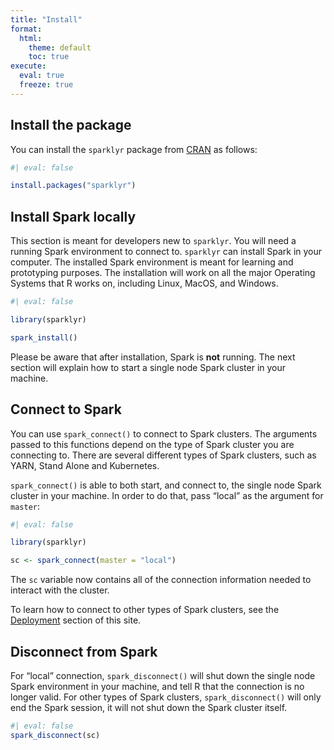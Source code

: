 ```yaml
---
title: "Install"
format:
  html:
    theme: default
    toc: true
execute:
  eval: true
  freeze: true
---
```


## Install the package

You can install the `sparklyr` package from [CRAN](https://CRAN.r-project.org) as follows:

```r
#| eval: false

install.packages("sparklyr")
```

## Install Spark locally

This section is meant for developers new to `sparklyr`.  You will need a running
Spark environment to connect to.  `sparklyr` can install Spark in your computer. 
The installed Spark environment is meant for learning and prototyping purposes.
The installation will work on all the major Operating Systems that R works on,
including Linux, MacOS, and Windows.  

```r
#| eval: false

library(sparklyr)

spark_install()
```

Please be aware that after installation, Spark is **not** running. The next section
will explain how to start a single node Spark cluster in your machine.

## Connect to Spark

You can use `spark_connect()` to connect to Spark clusters.  The arguments passed to
this functions depend on the type of Spark cluster you are connecting to. There are
several different types of Spark clusters, such as YARN, Stand Alone and Kubernetes. 

`spark_connect()` is able to both start, and connect to, the single node Spark
cluster in your machine.  In order to do that, pass "local" as the argument
for `master`:

```r
#| eval: false

library(sparklyr)

sc <- spark_connect(master = "local")
```

The `sc` variable now contains all of the connection information needed to
interact with the cluster.

To learn how to connect to other types of Spark clusters, see the 
[Deployment](/deployment/index.qmd) section of this site. 

## Disconnect from Spark

For "local" connection, `spark_disconnect()` will shut down the single node
Spark environment in your machine, and tell R that the connection is no longer 
valid.  For other types of Spark clusters, `spark_disconnect()` will only 
end the Spark session, it will not shut down the Spark cluster itself.

```r
#| eval: false
spark_disconnect(sc)
```

